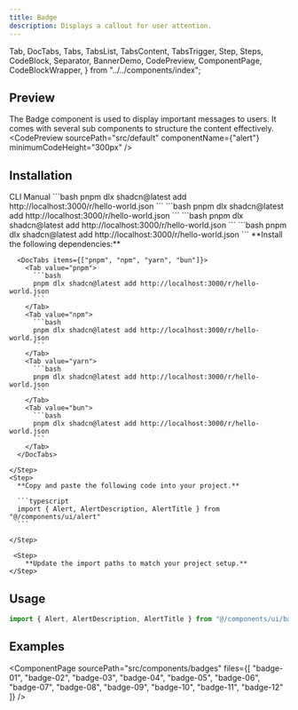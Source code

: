 ```yaml
---
title: Badge
description: Displays a callout for user attention.
---
```


  Tab,
  DocTabs,
  Tabs,
  TabsList,
  TabsContent,
  TabsTrigger,
  Step,
  Steps,
  CodeBlock,
  Separator,
  BannerDemo,
  CodePreview,
  ComponentPage,
  CodeBlockWrapper,
} from "../../components/index";

## Preview
The Badge component is used to display important messages to users. It comes with several sub components to structure the content effectively.
<CodePreview
  sourcePath="src/default"
  componentName={"alert"}
  minimumCodeHeight="300px"
/>

## Installation 
<Tabs defaultValue="cli">
  <TabsList className="pb-0 h-10 rounded-md bg-hidden">
    <TabsTrigger
      value="cli"
      className="rounded-sm px-2 py-1.5 data-[state=active]:text-chai data-[state=active]:underline data-[state=active]:underline-offset-10 data-[state=active]:decoration-3 hover:cursor-pointer data-[state=active]:bg-hidden data-[state=active]:shadow-none"
    >
      CLI
    </TabsTrigger>
    <TabsTrigger
      value="manual"
      className="rounded-sm px-2 py-1.5 data-[state=active]:text-chai data-[state=active]:underline data-[state=active]:underline-offset-10 data-[state=active]:decoration-3 hover:cursor-pointer data-[state=active]:bg-hidden data-[state=active]:shadow-none"
    >
      Manual
    </TabsTrigger>
  </TabsList>
  <Separator />
  <TabsContent value="cli" className="p-0 mt-0">
    <DocTabs items={["pnpm", "npm", "yarn", "bun"]}>
      <Tab value="pnpm">
        ```bash
          pnpm dlx shadcn@latest add http://localhost:3000/r/hello-world.json
        ```
      </Tab>
      <Tab value="npm">
        ```bash
          pnpm dlx shadcn@latest add http://localhost:3000/r/hello-world.json
        ```
      </Tab>
      <Tab value="yarn">
        ```bash
          pnpm dlx shadcn@latest add http://localhost:3000/r/hello-world.json
        ```
      </Tab>
      <Tab value="bun">
        ```bash
        pnpm dlx shadcn@latest add http://localhost:3000/r/hello-world.json
        ```
      </Tab>
    </DocTabs>
  </TabsContent>

  <TabsContent value="manual" className="p-0 mt-0">
   <Steps>
    <Step>
      **Install the following dependencies:**

      <DocTabs items={["pnpm", "npm", "yarn", "bun"]}>
        <Tab value="pnpm">
          ```bash
          pnpm dlx shadcn@latest add http://localhost:3000/r/hello-world.json
          ```
        </Tab>
        <Tab value="npm">
          ```bash
          pnpm dlx shadcn@latest add http://localhost:3000/r/hello-world.json
          ```
        </Tab>
        <Tab value="yarn">
          ```bash
          pnpm dlx shadcn@latest add http://localhost:3000/r/hello-world.json
          ```
        </Tab>
        <Tab value="bun">
          ```bash
          pnpm dlx shadcn@latest add http://localhost:3000/r/hello-world.json
          ```
        </Tab>
      </DocTabs>

    </Step>
    <Step>
      **Copy and paste the following code into your project.**

      ```typescript
      import { Alert, AlertDescription, AlertTitle } from "@/components/ui/alert"
      ```

    </Step>

     <Step>
        **Update the import paths to match your project setup.**
    </Step>
   </Steps>
  </TabsContent>
</Tabs>

## Usage
```jsx
import { Alert, AlertDescription, AlertTitle } from "@/components/ui/badge"
```

## Examples
<ComponentPage 
  sourcePath="src/components/badges"
  files={[
    "badge-01",
    "badge-02", 
    "badge-03",
    "badge-04",
    "badge-05",
    "badge-06",
    "badge-07",
    "badge-08",
    "badge-09",
    "badge-10",
    "badge-11",
    "badge-12"
  ]}
/>
